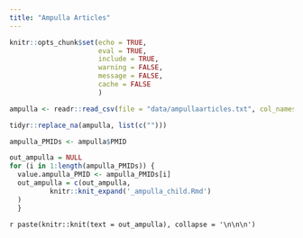 ```yaml
---
title: "Ampulla Articles"
---
```


```r
knitr::opts_chunk$set(echo = TRUE,
                      eval = TRUE,
                      include = TRUE,
                      warning = FALSE,
                      message = FALSE,
                      cache = FALSE
                      )
```



```r

ampulla <- readr::read_csv(file = "data/ampullaarticles.txt", col_names = TRUE)

tidyr::replace_na(ampulla, list(c("")))

ampulla_PMIDs <- ampulla$PMID

```


```r
out_ampulla = NULL
for (i in 1:length(ampulla_PMIDs)) {
  value.ampulla_PMID <- ampulla_PMIDs[i]
  out_ampulla = c(out_ampulla,
          knitr::knit_expand('_ampulla_child.Rmd')
  )
  }

```



`r paste(knitr::knit(text = out_ampulla), collapse = '\n\n\n')`



